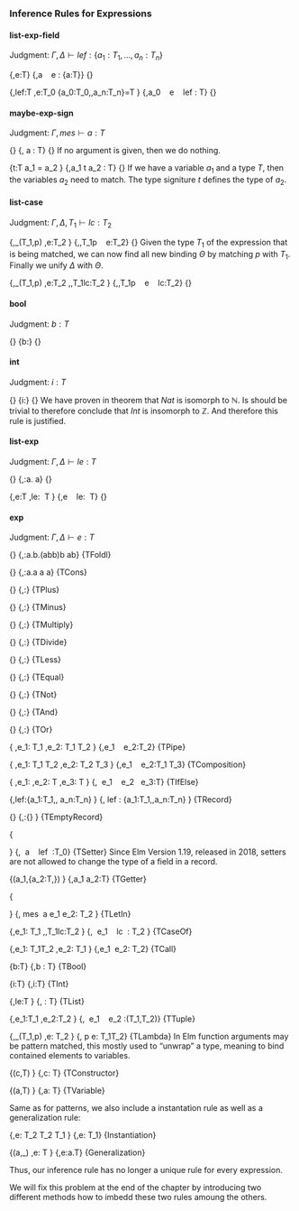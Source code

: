 ### Inference Rules for Expressions

#### list-exp-field

Judgment: $\Gamma,\Delta\vdash lef:\{a_1:T_1,\dots, a_n:T_n\}$

\logicRule
{\Gamma,\Delta\vdash e:T}
{\Gamma,\Delta\vdash a \ \mf{"="} \ e : \{a:T\}}
{}

\logicRule
{\Gamma,\Delta\vdash lef:T\quad
\Gamma,\Delta\vdash e:T_0\quad
\{a_0:T_0,\dots,a_n:T_n\}=T
}
{\Gamma,\Delta\vdash a_0 \ \mf{"="} \ e \ \mf{","} \ lef : T}
{}

#### maybe-exp-sign

Judgment: $\Gamma,mes\vdash a:T$

\logicRule
{}
{\Gamma,\mf{""} \vdash a : T}
{}
If no argument is given, then we do nothing.

\logicRule
{\Gamma\vdash t:T
a_1 = a_2
}
{\Gamma,a_1 \mf{":"} t \mf{";"} \vdash a_2 : T}
{}
If we have a variable $a_1$ and a type $T$, then the variables $a_2$ need to match. The type signiture $t$ defines the type of $a_2$.

#### list-case

Judgment: $\Gamma,\Delta,T_1\vdash lc:T_2$

\logicRule
{\Gamma,\Delta\vdash \text{match}_\Theta(T_1,p)\quad
\Gamma,\Delta\cup\Theta\vdash e:T_2
}
{\Gamma,\Delta,T_1\vdash p \ \mf{"->"} \ e:T_2}
{}
Given the type $T_1$ of the expression that is being matched,
we can now find all new binding $\Theta$ by matching $p$ with $T_1$.
Finally we unify $\Delta$ with $\Theta$.

\logicRule
{\Gamma,\Delta\vdash \text{match}_\Theta(T_1,p)\quad
\Gamma,\Delta\cup\Theta\vdash e:T_2\quad
\Gamma,\Delta,T_1\vdash lc:T_2
}
{\Gamma,\Delta,T_1\vdash p \ \mf{"->"} \ e \ \mf{";"} \ lc:T_2}
{}

#### bool

Judgment: $b:T$

\logicRule
{}
{b:\mathit{Bool}}
{}

#### int

Judgment: $i:T$

\logicRule
{}
{i:\mathit{Int}}
{}
We have proven in theorem \ref{ex:int} that $\mathit{Nat}$ is isomorph to $\mathbb{N}$. Is should be trivial to therefore conclude that $\mathit{Int}$ is insomorph to $\mathbb{Z}$. And therefore this rule is justified.

#### list-exp

Judgment: $\Gamma,\Delta\vdash le:T$

\logicRule
{}
{\Gamma,\Delta\vdash \mf{""}:\forall a. \mathit{List} a}
{}

\logicRule
{\Gamma,\Delta\vdash e:T\quad
\Gamma,\Delta\vdash le:\mathit{List} \ T\quad
}
{\Gamma,\Delta\vdash e \ \mf{","} \ le:\mathit{List} \ T}
{}

#### exp

Judgment: $\Gamma,\Delta\vdash e:T$

\logicRule
{}
{\Gamma,\Delta\vdash\mf{"foldl"}:\forall a.\forall b.(a\to b\to b)\to b\to\mathit{List}\ a\to b}
{TFoldl}

\logicRule
{}
{\Gamma,\Delta\vdash\mf{"(::)"}:\forall a.a\to\mathit{List}\ a\to\mathit{List}\ a}
{TCons}

\logicRule
{}
{\Gamma,\Delta\vdash\mf{"(+)"}:\mathit{Int}\to \mathit{Int}\to\mathit{int}}
{TPlus}

\logicRule
{}
{\Gamma,\Delta\vdash\mf{"(-)"}:\mathit{Int}\to \mathit{Int}\to\mathit{int}}
{TMinus}

\logicRule
{}
{\Gamma,\Delta\vdash\mf{"(*)"}:\mathit{Int}\to \mathit{Int}\to\mathit{int}}
{TMultiply}

\logicRule
{}
{\Gamma,\Delta\vdash\mf{"(//)"}:\mathit{Int}\to \mathit{Int}\to\mathit{int}}
{TDivide}

\logicRule
{}
{\Gamma,\Delta\vdash\mf{"(<)"}:\mathit{Int}\to \mathit{Int}\to\mathit{Bool}}
{TLess}

\logicRule
{}
{\Gamma,\Delta\vdash\mf{"(==)"}:\mathit{Int}\to \mathit{Int}\to\mathit{Bool}}
{TEqual}

\logicRule
{}
{\Gamma,\Delta\vdash\mf{"not"}:\mathit{Bool}\to \mathit{Bool}}
{TNot}

\logicRule
{}
{\Gamma,\Delta\vdash\mf{"(\&\&)"}:\mathit{Bool}\to \mathit{Bool}\to \mathit{Bool}}
{TAnd}

\logicRule
{}
{\Gamma,\Delta\vdash\mf{"(||)"}:\mathit{Bool}\to \mathit{Bool}\to \mathit{Bool}}
{TOr}

\logicRule
{
\Gamma,\Delta\vdash e_1: T_1\quad
\Gamma,\Delta\vdash e_2: T_1 \to T_2
}
{\Gamma,\Delta\vdash e_1 \ \mf{"|>"} \ e_2:T_2}
{TPipe}

\logicRule
{
\Gamma,\Delta\vdash e_1: T_1 \to T_2\quad
\Gamma,\Delta\vdash e_2: T_2 \to T_3
}
{\Gamma,\Delta\vdash e_1 \ \mf{">>"} \ e_2:T_1 \to T_3}
{TComposition}

\logicRule
{
\Gamma,\Delta\vdash e_1:\textit{Bool}\quad
\Gamma,\Delta\vdash e_2: T\quad
\Gamma,\Delta\vdash e_3: T
}
{\Gamma,\Delta\vdash\mf{"if"} \ e_1  \ \mf{"then"} \ e_2 \ \mf{"else"} e_3:T}
{TIfElse}

\logicRule
{\Gamma,\Delta\vdash lef:\{a_1:T_1,\dots, a_n:T_n\}
}
{\Gamma,\Delta\vdash\mf{"\{"} lef \mf{"\}"}: \{a_1:T_1,\dots,a_n:T_n\}
}
{TRecord}

\logicRule
{}
{\Gamma,\Delta\vdash\mf{"\{\}"}:\{\}
}
{TEmptyRecord}

\logicRule
{\begin{gathered}
\Gamma,\Delta\vdash lef:\{a_1:T_1,\dots, a_n:T_n\}\\
\Gamma,\Delta\vdash (a,T_0)\in\Delta\quad
T_0=\{a_1:T_1,\dots,a_n:T_n,\dots \}
\end{gathered}
}
{\Gamma,\Delta\vdash\mf{"\{"} \ a \ \mf{"|"} \ lef \ \mf{"\}"}:T_0}
{TSetter}
Since Elm Version 1.19, released in 2018, setters are not allowed to change the type of a field in a record.

\logicRule
{(a_1,\{a_2:T,\dots\})\in\Delta
}
{\Gamma,\Delta\vdash a_1 \mf{"."} a_2:T}
{TGetter}

\logicRule
{\begin{gathered}
(a,\_)\not\in\Delta\quad
\Gamma,\Delta\vdash e_1:T_1\quad
mes:T_1\vdash a:T_1\\
\Gamma,\Delta\cup(a,T_1)\vdash e_2:T_2
\end{gathered}
}
{\Gamma,\Delta\vdash\mf{"let"} mes \ a \mf{"="} e_1 \mf{"in"} e_2: T_2
}
{TLetIn}

\logicRule
{\Gamma,\Delta\vdash e_1: T_1\quad
\Gamma,\Delta,T_1\vdash lc:T_2
}
{\Gamma,\Delta\vdash\mf{"case"} \ e_1 \ \mf{"of" "["} \ lc \ \mf{"]"}: T_2
}
{TCaseOf}

\logicRule
{\Gamma,\Delta\vdash e_1: T_1\to T_2\quad
\Gamma,\Delta\vdash e_2: T_1
}
{\Gamma,\Delta\vdash e_1 \ e_2: T_2}
{TCall}

\logicRule
{b:T}
{\Gamma,\Delta\vdash b : T}
{TBool}

\logicRule
{i:T}
{\Gamma,\Delta\vdash i:T}
{TInt}

\logicRule
{\Gamma,\Delta\vdash le:T
}
{\Gamma,\Delta\vdash\mf{"["} \mathit{le} \mf{"]"}: T}
{TList}

\logicRule
{\Gamma,\Delta\vdash e_1:T_1\quad
\Gamma,\Delta\vdash e_2:T_2
}
{\Gamma,\Delta\vdash\mf{"("} \ e_1 \ \mf{","} \ e_2 \mf{")"}:(T_1,T_2)}
{TTuple}

\logicRule
{\Gamma,\Delta\vdash \text{match}_\Theta(T_1,p)\quad
\Gamma,\Delta\cup\Theta\vdash e: T_2
}
{\Gamma,\Delta\vdash\mf{"\textbackslash"} p \mf{"->"} e: T_1\to T_2}
{TLambda}
In Elm function arguments may be pattern matched, this mostly used to "unwrap" a type, meaning to bind contained elements to variables.

\logicRule
{(c,T)\in\Delta
}
{\Gamma,\Delta\vdash c: T}
{TConstructor}

\logicRule
{(a,T)\in\Delta
}
{\Gamma,\Delta\vdash a: T}
{TVariable}

\textemdash

Same as for patterns, we also include a instantation rule as well as a generalization rule:

\logicRule
{\Gamma,\Delta\vdash e: T_2\quad
T_2 \sqsubseteq T_1
}
{\Gamma,\Delta\vdash e: T_1}
{Instantiation}

\logicRule
{(a,\_)\not\in\Delta\quad
\Gamma,\Delta\vdash e: T
}
{\Gamma,\Delta\vdash e:\forall a.T}
{Generalization}

Thus, our inference rule has no longer a unique rule for every expression.

We will fix this problem at the end of the chapter by introducing two different methods how to imbedd these two rules amoung the others.